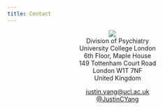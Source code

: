 ```yaml
---
title: Contact
---
```

<center>
<img src="/img/UCL.svg" style="max-width:30%;min-width:40px;" />  
Division of Psychiatry  
University College London    
6th Floor, Maple House  
149 Tottenham Court Road  
London W1T 7NF  
United Kingdom  

<justin.yang@ucl.ac.uk>  
[\@JustinCYang](https://twitter.com/JustinCYang)

</center>